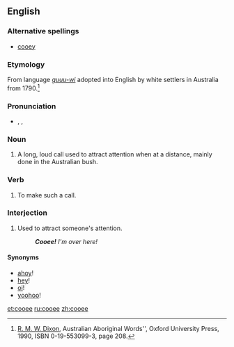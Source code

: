 ==English==

===Alternative spellings===
*[[cooey]]

===Etymology===
From {{Dharuk.}} language ''[[guuu-wi]]'' adopted into English by white settlers in Australia from 1790.<ref>[[w:R. M. W. Dixon|R. M. W. Dixon]], Australian Aboriginal Words'', Oxford University Press, 1990, ISBN 0-19-553099-3, page 208.</ref>

===Pronunciation===
*{{enPR|ko͞o'ē}}, {{IPA|/ˈkuːiː/}}, {{SAMPA|/"ku:i:/}}

===Noun===
{{en-noun}}

# {{Australian|informal}} A long, loud call used to attract attention when at a distance, mainly done in the Australian bush.

===Verb===
{{en-verb|cooee|d}}

# {{intransitive|Australian|informal}} To make such a call.

===Interjection===
{{en-intj}}

# {{informal}} <!--also used outside Australia--> Used to attract someone's attention.
#:'''''Cooee!'''  I'm over here!''

====Synonyms====
*[[ahoy]]! {{qualifier|nautical}}
*[[hey]]!
*[[oi]]! {{qualifier|impolite}}
*[[yoohoo]]!

[[et:cooee]]
[[ru:cooee]]
[[zh:cooee]]